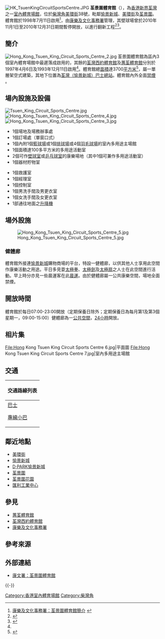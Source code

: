 [[File:HK_TsuenKingCircuitSportsCentre.JPG|thumb]]
'''荃景圍體育館'''（{{lang-en|'''Tsuen King Circuit Sports Centre'''}}），為[[香港|香港]][[新界|新界]][[荃灣|荃灣]]之一[[室內體育場館|室內體育場館]]，位於[[柴灣角|柴灣角]][[美環街|美環街]]38號，毗鄰[[愉景新城|愉景新城]]、[[美環街|美環街]]及[[荃景圍|荃景圍]]。體育館於1998年7月11日啟用<ref name="康樂及文化事務署：荃景圍體育館簡介">[http://www.lcsd.gov.hk/lsb/b5/facilities.php?ftid=0&did=13 康樂及文化事務署：荃景圍體育館簡介] {{webarchive|url=https://web.archive.org/web/20110907053351/http://www.lcsd.gov.hk/lsb/b5/facilities.php?ftid=0&did=13 |date=2011-09-07 }}</ref>，由[[康樂及文化事務署|康樂及文化事務署]]管理，其壁球場曾於2010年11月1日至2010年12月31日期間暫停開放，以進行翻新工程<ref>{{Cite web |url=http://www.info.gov.hk/gia/general/201009/22/P201009220212.htm |title=2010-09-22 政府新聞處新聞公報：荃景圍體育館壁球場暫停開放 |access-date=2011-08-20 |archive-date=2021-03-15 |archive-url=https://web.archive.org/web/20210315063823/https://www.info.gov.hk/gia/general/201009/22/P201009220212.htm |dead-url=no }}</ref><ref>{{Cite web |url=http://www.info.gov.hk/gia/general/201012/29/P201012290206.htm |title=2010-12-29 政府新聞處新聞公報：荃景圍體育館壁球場重新開放 |access-date=2011-08-20 |archive-date=2021-03-15 |archive-url=https://web.archive.org/web/20210315063823/https://www.info.gov.hk/gia/general/201012/29/P201012290206.htm |dead-url=no }}</ref>。

==簡介==
[[File:Hong_Kong_Tsuen_King_Circuit_Sports_Centre_2.jpg|thumb]]
荃景圍體育館為區內3個室內體育場館中最遲落成啟用的，其餘的[[荃灣西約體育館|荃灣西約體育館]]及[[蕙荃體育館|蕙荃體育館]]分別於1997年4月6日及1993年12月11日啟用<ref name="康樂及文化事務署：荃景圍體育館簡介"/>。體育館總[[面積|面積]]達3700[[平方米|平方米]]<ref>{{Cite web |url=http://www.info.gov.hk/gia/general/199807/10/0710112.htm |title=1998-07-10 政府新聞處新聞公報：荃景圍室內體育館即將啟用 |access-date=2011-08-20 |archive-date=2021-03-15 |archive-url=https://web.archive.org/web/20210315063850/https://www.info.gov.hk/gia/general/199807/10/0710112.htm |dead-url=no }}</ref>，屬一單層架空式建築，其地下位置為[[荃灣（愉景新城）巴士總站|荃灣（愉景新城）巴士總站]]。體育館內外全面[[禁煙|禁煙]] 。

==場內設施及設備==
[[File:Tsuen_King_Circuit_Sports_Centre.jpg|thumb]]
[[File:Hong_Kong_Tsuen_King_Circuit_Sports_Centre_4.jpg|thumb]]
[[File:Hong_Kong_Tsuen_King_Circuit_Sports_Centre_3.jpg|thumb]]
{{stack begin | align=center | clear=false | float=center}}
{{Col-begin}}
{{Col-2}}
*1個場地及場務辦事處
*1個訂場處（單窗口式）
*1個內附1個[[籃球場|籃球場]]或1個[[排球場|排球場]]或4個[[羽毛球場|羽毛球場]]的室內多用途主場館
*1個面積達100多平方米的多用途活動室
*2個可作[[壁球室|壁球室]]或[[乒乓球室|乒乓球室]]的康樂場地（其中1個可兼作多用途活動室）
*1個器材貯物室
{{Col-2}}
*1個救護室
*1個經理室
*1個控制室
*1個男洗手間及男更衣室
*1個女洗手間及女更衣室
*1部通往地面之[[升降機|升降機]]
{{Col-end}}{{stack end}}

==場外設施==
[[File:Hong_Kong_Tsuen_King_Circuit_Sports_Centre_5.jpg|thumb]]
===健體廊===
體育館外接連[[愉景新城|愉景新城]]購物商場的平台，特設一健體廊，以供其他人士享用此空間作康樂活動之用途。平日多見耍[[太極拳|太極拳]]、[[太極劍|太極劍]]及[[太極扇|太極扇]]之人士在此空間進行活動。早上時分亦見一些晨運客在此[[晨運|晨運]]。由於健體廊屬一公共康樂空間，場地全面禁煙。

==開放時間==
體育館於每日07:00-23:00開放（定期保養日除外；定期保養日為每月第1及第3個星期一，09:00-15:00）健體廊為一[[公共空間|公共空間]]，[[24小時|24小時]]開放。

==相片集==
<gallery mode="packed" heights="150" style="text-align:left">
File:Hong Kong Tsuen King Circuit Sports Centre 6.jpg|平面圖
File:Hong Kong Tsuen King Circuit Sports Centre 7.jpg|室內多用途主場館
</gallery>

==交通==
{| class="mw-collapsible mw-collapsed wikitable" style="background:white; margin: 0 auto; width: auto;" 
! 交通路線列表
|-
|
;[[香港巴士|巴士]]
{{九龍新界巴士簡單列表|30|30X|39A|39M|42M|230X|243M}}
{{過海隧道巴士簡單列表|930|930A|930X|934A|N930}}
{{大嶼山巴士簡單列表|A31|A38|E31|N31}}
;[[香港專線小巴|專線小巴]]
{{新界專線小巴簡單列表|84|95|95M}}
|}

==鄰近地點==
*[[美環街|美環街]]
*[[愉景新城|愉景新城]]
*[[D·PARK愉景新城|D·PARK愉景新城]]
*[[荃景圍|荃景圍]]
*[[荃景圍花園|荃景圍花園]]
*[[匯利工業中心|匯利工業中心]]

==參見==
*[[蕙荃體育館|蕙荃體育館]]
*[[荃灣西約體育館|荃灣西約體育館]]
*[[康樂及文化事務署|康樂及文化事務署]]

==參考來源==
{{reflist}}

==外部連結==
{{Commonscat|Tsuen King Circuit Sports Centre}}
*[http://www.lcsd.gov.hk/tc/facilities/facilitieslist/facilities.php?fid=623 康文署：荃景圍體育館] {{Wayback|url=http://www.lcsd.gov.hk/tc/facilities/facilitieslist/facilities.php?fid=623 |date=20210315063846 }}

{{-}}
{{香港室內體育場館}}

[[Category:香港室內體育場館|Category:香港室內體育場館]]
[[Category:柴灣角|Category:柴灣角]]